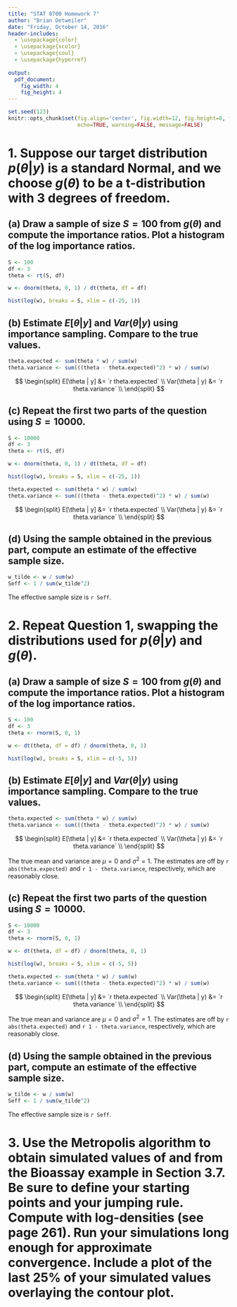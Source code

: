 ```yaml
---
title: "STAT 8700 Homework 7"
author: "Brian Detweiler"
date: "Friday, October 14, 2016"
header-includes:
  - \usepackage{color}
  - \usepackage{xcolor}
  - \usepackage{soul}
  - \usepackage{hyperref}
  
output: 
  pdf_document:
    fig_width: 4
    fig_height: 4
---
```


```r
set.seed(123)
knitr::opts_chunk$set(fig.align='center', fig.width=12, fig.height=8, fig.path='Figs/',
                      echo=TRUE, warning=FALSE, message=FALSE)
```

# 1.  Suppose our target distribution $p(\theta | y)$ is a standard Normal, and we choose $g(\theta)$ to be a t-distribution with 3 degrees of freedom.

## (a) Draw a sample of size $S = 100$ from $g(\theta)$ and compute the importance ratios. Plot a histogram of the log importance ratios.

```r
S <- 100
df <- 3
theta <- rt(S, df)

w <- dnorm(theta, 0, 1) / dt(theta, df = df)

hist(log(w), breaks = S, xlim = c(-25, 1))
```
## (b) Estimate $E[\theta|y]$ and $Var(\theta | y)$ using importance sampling. Compare to the true values.

```r
theta.expected <- sum(theta * w) / sum(w)
theta.variance <- sum(((theta - theta.expected)^2) * w) / sum(w)
```

$$
\begin{split}
  E[\theta | y] &= `r theta.expected` \\
  Var(\theta | y) &= `r theta.variance` \\
\end{split}
$$

\begin{flushright}
  $\blacksquare$
\end{flushright}

\pagebreak

## (c) Repeat the first two parts of the question using $S = 10000$.

```r
S <- 10000
df <- 3
theta <- rt(S, df)

w <- dnorm(theta, 0, 1) / dt(theta, df = df)

hist(log(w), breaks = S, xlim = c(-25, 1))
```

```r
theta.expected <- sum(theta * w) / sum(w)
theta.variance <- sum(((theta - theta.expected)^2) * w) / sum(w)
```

$$
\begin{split}
  E[\theta | y] &= `r theta.expected` \\
  Var(\theta | y) &= `r theta.variance` \\
\end{split}
$$

\begin{flushright}
  $\blacksquare$
\end{flushright}

\pagebreak


## (d) Using the sample obtained in the previous part, compute an estimate of the effective sample size.

```r
w_tilde <- w / sum(w)
Seff <- 1 / sum(w_tilde^2)
```

The effective sample size is `r Seff`. 

\begin{flushright}
  $\blacksquare$
\end{flushright}

\pagebreak


# 2. Repeat Question 1, swapping the distributions used for $p(\theta|y)$ and $g(\theta)$.



## (a) Draw a sample of size $S = 100$ from $g(\theta)$ and compute the importance ratios. Plot a histogram of the log importance ratios.

```r
S <- 100
df <- 3
theta <- rnorm(S, 0, 1)

w <- dt(theta, df = df) / dnorm(theta, 0, 1) 

hist(log(w), breaks = S, xlim = c(-5, 5))
```

\begin{flushright}
  $\blacksquare$
\end{flushright}

\pagebreak


## (b) Estimate $E[\theta|y]$ and $Var(\theta | y)$ using importance sampling. Compare to the true values.

```r
theta.expected <- sum(theta * w) / sum(w)
theta.variance <- sum(((theta - theta.expected)^2) * w) / sum(w)
```

$$
\begin{split}
  E[\theta | y] &= `r theta.expected` \\
  Var(\theta | y) &= `r theta.variance` \\
\end{split}
$$

The true mean and variance are $\mu = 0$ and $\sigma^2 = 1$. The estimates are off by `r abs(theta.expected)` and `r 1 - theta.variance`, respectively, which are reasonably close.

\begin{flushright}
  $\blacksquare$
\end{flushright}

\pagebreak

## (c) Repeat the first two parts of the question using $S = 10000$.

```r
S <- 10000
df <- 3
theta <- rnorm(S, 0, 1)

w <- dt(theta, df = df) / dnorm(theta, 0, 1) 

hist(log(w), breaks = S, xlim = c(-5, 5))

theta.expected <- sum(theta * w) / sum(w)
theta.variance <- sum(((theta - theta.expected)^2) * w) / sum(w)
```

$$
\begin{split}
  E[\theta | y] &= `r theta.expected` \\
  Var(\theta | y) &= `r theta.variance` \\
\end{split}
$$

The true mean and variance are $\mu = 0$ and $\sigma^2 = 1$. The estimates are off by `r abs(theta.expected)` and `r 1 - theta.variance`, respectively, which are reasonably close.

\begin{flushright}
  $\blacksquare$
\end{flushright}

\pagebreak

## (d) Using the sample obtained in the previous part, compute an estimate of the effective sample size.

```r
w_tilde <- w / sum(w)
Seff <- 1 / sum(w_tilde^2)
```

The effective sample size is `r Seff`. 

\begin{flushright}
  $\blacksquare$
\end{flushright}

\pagebreak

# 3. Use the Metropolis algorithm to obtain simulated values of \textit{alpha} and \textit{beta} from the Bioassay example in Section 3.7. Be sure to define your starting points and your jumping rule. Compute with log-densities (see page 261). Run your simulations long enough for approximate convergence. Include a plot of the last 25\% of your simulated values overlaying the contour plot.


\begin{flushright}
  $\blacksquare$
\end{flushright}
